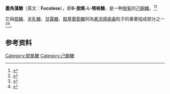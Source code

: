 {{chembox
| verifiedrevid = 401949659
| Name = <small>L</small>-Fuculose
| ImageFile = L-Fuculose_furanose_chemical_structure.png
| ImageSize = 120px
| ImageFile2 = L-Fuculose.svg
| ImageSize2 = 140px
| IUPACName = (3''R'',4''S'',5''S'')-2-(Hydroxymethyl)-5-methyltetrahydrofuran-2,3,4-triol
| OtherNames = 6-脫氧-L-塔格糖（6-Deoxy-<small>L</small>-tagatose）
| Section1 = {{Chembox Identifiers
| CASNo = 13074-08-3
| CASNo_Ref = {{cascite|correct|??}}
| PubChem  =  6857362
| SMILES  =  O[C@H]1[C@@H](O)C(O)(CO)O[C@H]1C 
}}
| Section2 = {{Chembox Properties
| Formula = C<sub>6</sub>H<sub>12</sub>O<sub>5</sub>
| MolarMass = 164.16 g/mol
}}
}}

'''墨角藻糖'''（英文：'''Fuculose'''），即'''6-脫氧-L-塔格糖'''，是一种[[脱氧糖|脱氧]]的[[己酮糖|己酮糖]]。<ref>{{cite book |title=Essentials of Carbohydrate Chemistry and Biochemistry |author=Thisbe K. Lindhorst |publisher=Wiley-VCH |edition=1 ed |year=2007 |isbn=3-527-31528-4}}</ref><ref>{{cite book |title=Essentials of Carbohydrate Chemistry |publisher=Springer |author=John F. Robyt |edition=1 ed |year=1997 |isbn=0-387-94951-8}}</ref>

它與[[核糖|核糖]]、[[半乳糖|半乳糖]]、[[甘露糖|甘露糖]]、[[胺基葡萄糖|胺基葡萄糖]]同為[[禽流感病毒|禽流感病毒]]粒子的重要组成部分之一<ref>{{Cite web |url = https://books.google.com.tw/books?id=XKkvAwAAQBAJ&pg=PT205&lpg=PT205&dq=%E5%A2%A8%E8%A7%92%E8%97%BB%E7%B3%96&source=bl&ots=AnbZ6P9tRw&sig=bY27Lk8P-jMrCQvG3q9e37fmQfE&hl=zh-TW&sa=X&ved=0ahUKEwjAqt-X__zXAhVMyLwKHXW7AOM4ChDoAQhxMAk#v=onepage&q=%E5%A2%A8%E8%A7%92%E8%97%BB%E7%B3%96&f=false |title = 引世界恐慌之流行病 - 右灰編輯部 - Google 圖書 |author = 右灰編輯部 |language = zh-hant |accessdate = 2017-12-09 |archive-date = 2020-07-24 |archive-url = https://web.archive.org/web/20200724155819/https://books.google.com.tw/books?id=XKkvAwAAQBAJ&pg=PT205&lpg=PT205&dq=%E5%A2%A8%E8%A7%92%E8%97%BB%E7%B3%96&source=bl&ots=AnbZ6P9tRw&sig=bY27Lk8P-jMrCQvG3q9e37fmQfE&hl=zh-TW&sa=X&ved=0ahUKEwjAqt-X__zXAhVMyLwKHXW7AOM4ChDoAQhxMAk#v=onepage&q=%E5%A2%A8%E8%A7%92%E8%97%BB%E7%B3%96&f=false |dead-url = no }}</ref><ref>{{cite news|title=关于禽流感病毒的基本知识|url=http://www.sd.xinhuanet.com/news/2004-02/12/content_1615120.htm|accessdate=2014-03-06|newspaper=新华网|deadurl=yes|archiveurl=https://web.archive.org/web/20150924095705/http://www.sd.xinhuanet.com/news/2004-02/12/content_1615120.htm|archivedate=2015-09-24}}</ref>。

==参考资料==
{{Reflist}}

{{Carbohydrates}}

[[Category:脱氧糖|Category:脱氧糖]]
[[Category:己酮糖|Category:己酮糖]]

{{biochem-stub}}